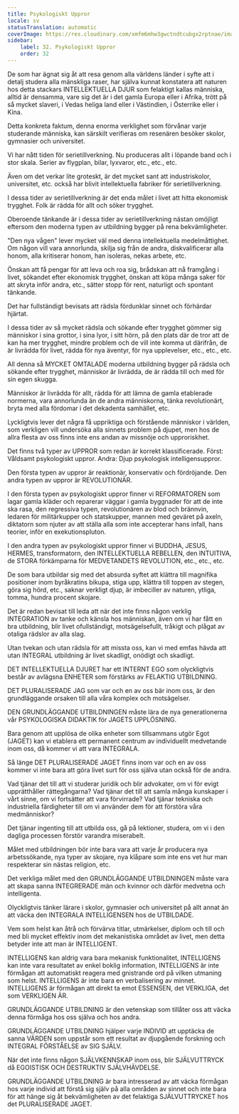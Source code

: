 ```yaml
---
title: Psykologiskt Uppror
locale: sv
statusTranslation: automatic
coverImage: https://res.cloudinary.com/xmfm6mhw3gwctndtcubgx2rptnae/image/upload/v1740337243/small_cover_educacion_fundamental_a051170f1c.webp
sidebar:
    label: 32. Psykologiskt Uppror
    order: 32
---
```

De som har ägnat sig åt att resa genom alla världens länder i syfte att i detalj studera alla mänskliga raser, har själva kunnat konstatera att naturen hos detta stackars INTELLEKTUELLA DJUR som felaktigt kallas människa, alltid är densamma, vare sig det är i det gamla Europa eller i Afrika, trött på så mycket slaveri, i Vedas heliga land eller i Västindien, i Österrike eller i Kina.

Detta konkreta faktum, denna enorma verklighet som förvånar varje studerande människa, kan särskilt verifieras om resenären besöker skolor, gymnasier och universitet.

Vi har nått tiden för serietillverkning. Nu produceras allt i löpande band och i stor skala. Serier av flygplan, bilar, lyxvaror, etc., etc., etc.

Även om det verkar lite groteskt, är det mycket sant att industriskolor, universitet, etc. också har blivit intellektuella fabriker för serietillverkning.

I dessa tider av serietillverkning är det enda målet i livet att hitta ekonomisk trygghet. Folk är rädda för allt och söker trygghet.

Oberoende tänkande är i dessa tider av serietillverkning nästan omöjligt eftersom den moderna typen av utbildning bygger på rena bekvämligheter.

"Den nya vågen" lever mycket väl med denna intellektuella medelmåttighet. Om någon vill vara annorlunda, skilja sig från de andra, diskvalificerar alla honom, alla kritiserar honom, han isoleras, nekas arbete, etc.

Önskan att få pengar för att leva och roa sig, brådskan att nå framgång i livet, sökandet efter ekonomisk trygghet, önskan att köpa många saker för att skryta inför andra, etc., sätter stopp för rent, naturligt och spontant tänkande.

Det har fullständigt bevisats att rädsla fördunklar sinnet och förhärdar hjärtat.

I dessa tider av så mycket rädsla och sökande efter trygghet gömmer sig människor i sina grottor, i sina lyor, i sitt hörn, på den plats där de tror att de kan ha mer trygghet, mindre problem och de vill inte komma ut därifrån, de är livrädda för livet, rädda för nya äventyr, för nya upplevelser, etc., etc., etc.

All denna så MYCKET OMTALADE moderna utbildning bygger på rädsla och sökande efter trygghet, människor är livrädda, de är rädda till och med för sin egen skugga.

Människor är livrädda för allt, rädda för att lämna de gamla etablerade normerna, vara annorlunda än de andra människorna, tänka revolutionärt, bryta med alla fördomar i det dekadenta samhället, etc.

Lyckligtvis lever det några få uppriktiga och förstående människor i världen, som verkligen vill undersöka alla sinnets problem på djupet, men hos de allra flesta av oss finns inte ens andan av missnöje och upproriskhet.

Det finns två typer av UPPROR som redan är korrekt klassificerade. Först: Våldsamt psykologiskt uppror. Andra: Djup psykologisk intelligensuppror.

Den första typen av uppror är reaktionär, konservativ och fördröjande. Den andra typen av uppror är REVOLUTIONÄR.

I den första typen av psykologiskt uppror finner vi REFORMATOREN som lagar gamla kläder och reparerar väggar i gamla byggnader för att de inte ska rasa, den regressiva typen, revolutionären av blod och brännvin, ledaren för militärkupper och statskupper, mannen med geväret på axeln, diktatorn som njuter av att ställa alla som inte accepterar hans infall, hans teorier, inför en exekutionspluton.

I den andra typen av psykologiskt uppror finner vi BUDDHA, JESUS, HERMES, transformatorn, den INTELLEKTUELLA REBELLEN, den INTUITIVA, de STORA förkämparna för MEDVETANDETS REVOLUTION, etc., etc., etc.

De som bara utbildar sig med det absurda syftet att klättra till magnifika positioner inom byråkratins bikupa, stiga upp, klättra till toppen av stegen, göra sig hörd, etc., saknar verkligt djup, är imbeciller av naturen, ytliga, tomma, hundra procent skojare.

Det är redan bevisat till leda att när det inte finns någon verklig INTEGRATION av tanke och känsla hos människan, även om vi har fått en bra utbildning, blir livet ofullständigt, motsägelsefullt, tråkigt och plågat av otaliga rädslor av alla slag.

Utan tvekan och utan rädsla för att missta oss, kan vi med emfas hävda att utan INTEGRAL utbildning är livet skadligt, onödigt och skadligt.

DET INTELLEKTUELLA DJURET har ett INTERNT EGO som olyckligtvis består av avlägsna ENHETER som förstärks av FELAKTIG UTBILDNING.

DET PLURALISERADE JAG som var och en av oss bär inom oss, är den grundläggande orsaken till alla våra komplex och motsägelser.

DEN GRUNDLÄGGANDE UTBILDNINGEN måste lära de nya generationerna vår PSYKOLOGISKA DIDAKTIK för JAGETS UPPLÖSNING.

Bara genom att upplösa de olika enheter som tillsammans utgör Egot (JAGET) kan vi etablera ett permanent centrum av individuellt medvetande inom oss, då kommer vi att vara INTEGRALA.

Så länge DET PLURALISERADE JAGET finns inom var och en av oss kommer vi inte bara att göra livet surt för oss själva utan också för de andra.

Vad tjänar det till att vi studerar juridik och blir advokater, om vi för evigt upprätthåller rättegångarna? Vad tjänar det till att samla många kunskaper i vårt sinne, om vi fortsätter att vara förvirrade? Vad tjänar tekniska och industriella färdigheter till om vi använder dem för att förstöra våra medmänniskor?

Det tjänar ingenting till att utbilda oss, gå på lektioner, studera, om vi i den dagliga processen förstör varandra miserabelt.

Målet med utbildningen bör inte bara vara att varje år producera nya arbetssökande, nya typer av skojare, nya klåpare som inte ens vet hur man respekterar sin nästas religion, etc.

Det verkliga målet med den GRUNDLÄGGANDE UTBILDNINGEN måste vara att skapa sanna INTEGRERADE män och kvinnor och därför medvetna och intelligenta.

Olyckligtvis tänker lärare i skolor, gymnasier och universitet på allt annat än att väcka den INTEGRALA INTELLIGENSEN hos de UTBILDADE.

Vem som helst kan åtrå och förvärva titlar, utmärkelser, diplom och till och med bli mycket effektiv inom det mekanistiska området av livet, men detta betyder inte att man är INTELLIGENT.

INTELLIGENS kan aldrig vara bara mekanisk funktionalitet, INTELLIGENS kan inte vara resultatet av enkel boklig information, INTELLIGENS är inte förmågan att automatiskt reagera med gnistrande ord på vilken utmaning som helst. INTELLIGENS är inte bara en verbalisering av minnet. INTELLIGENS är förmågan att direkt ta emot ESSENSEN, det VERKLIGA, det som VERKLIGEN ÄR.

GRUNDLÄGGANDE UTBILDNING är den vetenskap som tillåter oss att väcka denna förmåga hos oss själva och hos andra.

GRUNDLÄGGANDE UTBILDNING hjälper varje INDIVID att upptäcka de sanna VÄRDEN som uppstår som ett resultat av djupgående forskning och INTEGRAL FÖRSTÅELSE av SIG SJÄLV.

När det inte finns någon SJÄLVKENNSKAP inom oss, blir SJÄLVUTTRYCK då EGOISTISK OCH DESTRUKTIV SJÄLVHÄVDELSE.

GRUNDLÄGGANDE UTBILDNING är bara intresserad av att väcka förmågan hos varje individ att förstå sig själv på alla områden av sinnet och inte bara för att hänge sig åt bekvämligheten av det felaktiga SJÄLVUTTRYCKET hos det PLURALISERADE JAGET.

